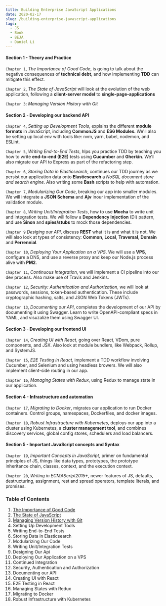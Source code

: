 ```yaml
---
title: Building Enterprise JavaScript Applications
date: 2020-02-17
slug: /building-enterprise-javascript-applications
tags:
  - JS
  - Book
  - BEJA
  - Daniel Li
---
```

#### Section 1 - Theory and Practice

`Chapter 1`, *The Importance of Good Code*, is going to talk about the negative consequences of **technical debt**, and how implementing **TDD** can mitigate this effect.

`Chapter 2`, *The State of JavaScript* will look at the evolution of the web application, following a **client-server model** to **single-page-applications**

`Chapter 3`: *Managing Version History with Git*

#### Section 2 - Developing our backend API

`Chapter 4`, *Setting up Development Tools*, explains the different **module formats** in JavaScript, including **CommonJS** and **ES6 Modules**. We'll also be setting up local env with tools like: nvm, yarn, babel, nodemon, and ESLint.

`Chapter 5`, *Writing End-to-End Tests*, hlps you practice TDD by teaching you how to write **end-to-end (E2E)** tests using **Cucumber** and **Gherkin**. We'll also migrate our API to Express as part of the refactoring step.  

`Chapter 6`, *Storing Data in Elasticsearch*, continues our TDD journey as we persist our application data onto **Elasticsearch** a *NoSQL document store and search engine*. Also writing some **Bash** scripts to help with automation.

`Chapter 7`, *Modularizing Our Code*, breaking our app into smaller modules. We will integrate a **JSON Schema** and **Ajv** inour implementation of the validation module.

`Chapter 8`, *Writing Unit/Integration Tests*, how to use **Mocha** to write unit and integration tests. We will follow a **Dependency Injection** (DI) pattern, and use **Sinon** and **spies/stubs** to mock those dependencies.

`Chapter 9` *Desiging our API*, discuss **REST** what it is and what it is not. We will also look at types of consistency: **Common**, **Local**, **Traversal**, **Domain** and **Perrennial**.

`Chapter 10`, *Deploying Your Application on a VPS*. We will use a **VPS**, configure a DNS, and use a reverse proxy and keep our Node.js process alive with **PM2**.

`Chapter 11`, *Continuous Integration*, we will implement a CI pipeline into our dev process. Also make use of Travis and Jenkins.

`Chapter 12`, *Security: Authentication and Authorization*, we will look at passwords, sessions, token-based authentication. These include cryptographic hashing, salts, and JSON Web Tokens (JWTs).

`Chapter 13`, *Documenting our API*, completes the development of our API by documenting it using Swagger. Learn to write OpenAPI-compliant specs in YAML, and visuzalize them using Swagger UI.

#### Section 3 - Developing our frontend UI

`Chapter 14`, *Creating UI with React*, going over React, VDom, pure components, and JSX. Also look at module bundlers, like Webpack, Rollup, and SystemJS.

`Chapter 15`, *E2E Testing in React*, implement a TDD workflow involving Cucumber, and Selenium and using headless browers. We will also implement client-side routing in our app.

`Chapter 16`, *Managing States with Redux*, using Redux to manage state in our application.

#### Section 4 - Infrastructure and automation

`Chapter 17`, *Migrating to Docker*, migrates our application to run Docker containers. Control groups, namespaces, Dockerfiles, and docker images.

`Chapter 18`, *Robust Infrastructure with Kubernetes*, deploys our app into a cluster using Kubernetes, a **cluster management tool**, and combines discovery services, global config stores, schedulers and load balancers.

#### Section 5 - Important JavaScript concepts and Syntax

`Chapter 19`, *Important Concepts in JavaScript*, primer on fundamental principles of JS, things like data types, prototypes, the prototype inheritance chain, classes, context, and the execution context.

`Chapter 20`, *Writing in ECMAScript2015+*, newer features of JS, defaults, destructuring, assignment, rest and spread operators, template literals, and promises.



### Table of Contents
1. [The Importance of Good Code](/the-importance-of-good-code)
2. [The State of JavaScript](/the-state-of-javascript)
3. [Managing Version History with Git](/managing-version-history-with-git)
4. Setting Up Development Tools
5. Writing End-to-End Tests
6. Storing Data in Elasticsearch
7. Modularizing Our Code
8. Writing Unit/Integration Tests
9. Designing Our Api
10. Deploying Our Application on a VPS 
11. Continued Integration
12. Security, Authentication and Authorization
13. Documenting our API
14. Creating UI with React 
15. E2E Testing in React 
16. Managing States with Redux
17. Migrating to Docker
18. Robust Infrastructure with Kubernetes
